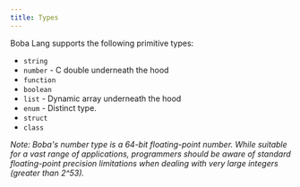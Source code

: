 ```yaml
---
title: Types
---
```


Boba Lang supports the following primitive types:

- `string`
- `number` - C double underneath the hood
- `function`
- `boolean`
- `list` - Dynamic array underneath the hood
- `enum` - Distinct type.
- `struct`
- `class`

*Note: Boba's number type is a 64-bit floating-point number. While suitable for a vast range of applications, programmers should be aware of standard floating-point precision limitations when dealing with very large integers (greater than 2^53).*